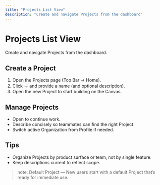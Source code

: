 ```yaml
---
title: "Projects List View"
description: "Create and navigate Projects from the dashboard"
---
```


# Projects List View

Create and navigate Projects from the dashboard.

## Create a Project
1. Open the Projects page (Top Bar → Home).
2. Click ＋ and provide a name (and optional description).
3. Open the new Project to start building on the Canvas.

## Manage Projects
- Open to continue work.
- Describe concisely so teammates can find the right Project.
- Switch active Organization from Profile if needed.

## Tips
- Organize Projects by product surface or team, not by single feature.
- Keep descriptions current to reflect scope.

> note: Default Project — New users start with a default Project that’s ready for immediate use.

